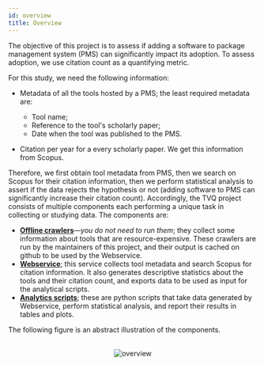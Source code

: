 ```yaml
---
id: overview
title: Overview
---
```


The objective of this project is to assess if adding a software to
package management system (PMS) can significantly impact its adoption.
To assess adoption, we use citation count as a quantifying metric.

For this study, we need the following information:

- Metadata of all the tools hosted by a PMS;
the least required metadata are:
   - Tool name;
   - Reference to the tool's scholarly paper;
   - Date when the tool was published to the PMS.

- Citation per year for a every scholarly paper. We get this
information from Scopus.

Therefore, we first obtain tool metadata from PMS, then we
search on Scopus for their citation information, then we perform
statistical analysis to assert if the data rejects the
hypothesis or not (adding software to PMS can significantly
increase their citation count). Accordingly, the TVQ project
consists of multiple components each performing a unique
task in collecting or studying data. The components are:

- [**Offline crawlers**](../offline_crawlers/about)—_you do not need to run them_;
they collect some information about tools that are resource-expensive. These
crawlers are run by the maintainers of this project, and their output is
cached on github to be used by the Webservice.
- [**Webservice**](../webservice/about); this service collects
tool metadata and search Scopus for citation information. It
also generates descriptive statistics about the tools and their
citation count, and exports data to be used as input for
the analytical scripts.
- [**Analytics scripts**](../analytics/about); these are python scripts that
take data generated by Webservice, perform statistical analysis, and
report their results in tables and plots.

The following figure is an abstract illustration of the components.

<p align="center">
    <br/>
    <img src="../../img/overview.svg" alt="overview"/>
</p>

